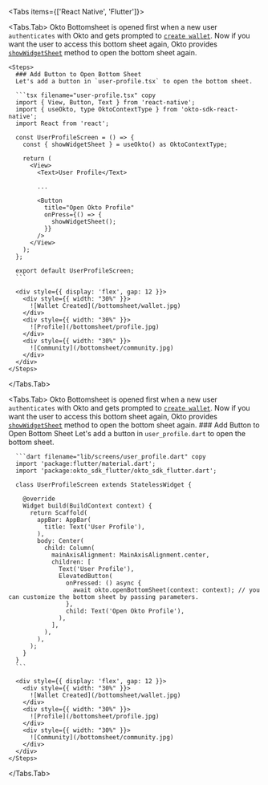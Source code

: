 
<Tabs items={['React Native', 'Flutter']}>  
  
  <Tabs.Tab>
  Okto Bottomsheet is opened first when a new user `authenticates` with Okto and gets prompted to [`create wallet`](/guide/authenticate/create-wallet). 
  Now if you want the user to access this bottom sheet again, Okto provides [`showWidgetSheet`](/sdk-reference/react-native/showWidgetSheet) method to open the bottom sheet again.

    <Steps>
      ### Add Button to Open Bottom Sheet
      Let's add a button in `user-profile.tsx` to open the bottom sheet.

      ```tsx filename="user-profile.tsx" copy
      import { View, Button, Text } from 'react-native';
      import { useOkto, type OktoContextType } from 'okto-sdk-react-native';
      import React from 'react';

      const UserProfileScreen = () => {
        const { showWidgetSheet } = useOkto() as OktoContextType;

        return (
          <View>
            <Text>User Profile</Text>

            ...

            <Button
              title="Open Okto Profile"
              onPress={() => {
                showWidgetSheet();
              }}
            />
          </View>
        );
      };

      export default UserProfileScreen;
      ```

      <div style={{ display: 'flex', gap: 12 }}>
        <div style={{ width: "30%" }}>
          ![Wallet Created](/bottomsheet/wallet.jpg)
        </div>
        <div style={{ width: "30%" }}>
          ![Profile](/bottomsheet/profile.jpg)
        </div>
        <div style={{ width: "30%" }}>
          ![Community](/bottomsheet/community.jpg)
        </div>
      </div>
    </Steps>

  </Tabs.Tab>

  <Tabs.Tab>
  Okto Bottomsheet is opened first when a new user `authenticates` with Okto and gets prompted to [`create wallet`](/guide/authenticate/create-wallet). 
  Now if you want the user to access this bottom sheet again, Okto provides [`showWidgetSheet`](/sdk-reference/flutter/showWidgetSheet) method to open the bottom sheet again.
    <Steps>
      ### Add Button to Open Bottom Sheet
      Let's add a button in `user_profile.dart` to open the bottom sheet.

      ```dart filename="lib/screens/user_profile.dart" copy
      import 'package:flutter/material.dart';
      import 'package:okto_sdk_flutter/okto_sdk_flutter.dart';

      class UserProfileScreen extends StatelessWidget {

        @override
        Widget build(BuildContext context) {
          return Scaffold(
            appBar: AppBar(
              title: Text('User Profile'),
            ),
            body: Center(
              child: Column(
                mainAxisAlignment: MainAxisAlignment.center,
                children: [
                  Text('User Profile'),
                  ElevatedButton(
                    onPressed: () async {
                      await okto.openBottomSheet(context: context); // you can customize the bottom sheet by passing parameters.
                    },
                    child: Text('Open Okto Profile'),
                  ),
                ],
              ),
            ),
          );
        }
      }
      ```

      <div style={{ display: 'flex', gap: 12 }}>
        <div style={{ width: "30%" }}>
          ![Wallet Created](/bottomsheet/wallet.jpg)
        </div>
        <div style={{ width: "30%" }}>
          ![Profile](/bottomsheet/profile.jpg)
        </div>
        <div style={{ width: "30%" }}>
          ![Community](/bottomsheet/community.jpg)
        </div>
      </div>
    </Steps>

  </Tabs.Tab>
</Tabs>
